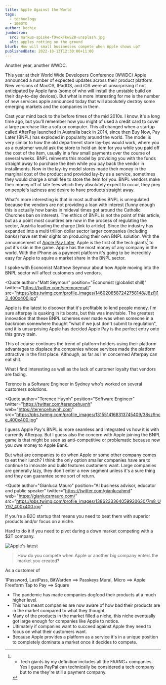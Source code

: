 ```yaml
---
title: Apple Against the World
tags:
  - technology
  - 100DTO
author: kochie
jumbotron:
  src: markus-spiske-fDvokTkwEZ8-unsplash.jpg
  alt: apples rotting on the ground
blurb: How will small businesses compete when Apple shows up? 
publishedDate: 2022-10-13T12:30:00+11:00
---
```


Another year, another WWDC.

This year at their World Wide Developers Conference (WWDC) Apple announced a
number of expected updates across their product platform. New versions of MacOS,
IPadOS, and iOS were all unsurprising if not anticipated by Apple fans (some of
who will install the unstable build on their day-to-day devices). But what is
more interesting for me is the number of new services apple announced today that
will absolutely destroy some emerging markets and the companies in them.

Cast your mind back to the before times of the mid 2010s. I know, it's a long
time ago, but you'll remember how you might of used a credit card to cover a
large purchase like a sofa or computer. This all changed when a startup called
AfterPay launched in Australia back in 2014, since then Buy Now, Pay Later
(BNPL) has exploded in popularity around the world. The model is very simlar to
how the old department store lay-bys would work, where you as a customer would
ask the store to hold an item for you while you paid off the cost of the item,
usually in a few small payments over the course of several weeks. BNPL reinvents
this model by providing you with the funds straight away to purchase the item
while you pay back the vendor in installments. Now in the lay-by model stores
made their money in the marginal cost of the product and provided lay-by as a
service, sometimes they would charge a small fee to store the item for you. BNPL
vendors make their money off of late fees which they absolutely expect to occur,
they prey on people's laziness and desire to have products straight away.

What's more interesting is that in most authorities BNPL is unregulated because
the vendors are not providing a loan with interest (funny enough this is
actually how banks in mideval times got around the Catholic Churches ban on
interest). The ethics of BNPL is not the point of this article, but as a point
most countires are now in the process of regulating the sector, Austrlia leading
the charge [link to article]. Since the industry has expanded into a multi
trillion dollar sector larger companies (including banks) have set their sights
on producing their own BNPL solution. With the announcement of
[Apple Pay Later](), Apple is the first of the tech giants[^1] to put it's skin
in the game. Apple has the most money of any company in the world. With the
iPhone as a payment platform it's going to be incredibly easy for Apple to
aquire a market share in the BNPL sector.

I spoke with Economist Matthew Seymour about how Apple moving into the BNPL
sector will affect customers and vendors.

<Quote 
  author="Matt Seymour" 
  position="Economist (globalist shill)" 
  twitter="https://twitter.com/seemorematt"
  src="https://pbs.twimg.com/profile_images/1460208587242758148/J8zi1j13_400x400.jpg"
>

Apple is the latest to discover that it's profitable to lend people money. I'm
sure afterpay is quaking in its boots, but this was inevitable. The greatest
innovation that these BNPL schemes ever made was when someone in a backroom
somewhere thought "what if we just don't submit to regulation", and it is
unsurprising Apple has decided Apple Pay is the perfect entry onto this gravy
train.

This of course continues the trend of platform holders using their platform
advantages to displace the companies whose services made the platform attractive
in the first place. Although, as far as I'm concerned Afterpay can eat shit.

</Quote>

What I find interesting as well as the lack of customer loyalty that vendors are
facing.

Terence is a Software Engineer in Sydney who's worked on several customers
solutions.

<Quote
  author="Terence Huynh"
  position="Software Engineer"
  twitter="https://twitter.com/terencehuynh"
  web="https://terencehuynh.com"
  src="https://pbs.twimg.com/profile_images/1315514168313745409/38sz9nce_400x400.jpg"
>
  I guess Apple Pay's BNPL is more seamless and integrated vs how it is with
  currently Afterpay. But I guess also the concern with Apple joining the BNPL
  game is that might be seen as anti-competitive or problematic because now you
  owe money to Apple Bank.
</Quote>

But what are companies to do when Apple or some other company comes to eat their
lunch? I think the only option smaller companies have are to continue to
innovate and build features customers want. Large companies are generally lazy,
they don't enter a new segment unless it's a sure thing and they can guarantee
some sort of return.

<Quote
  author="Gianluca Mauro"
  position="AI business advisor, educator and public speaker"
  twitter="https://twitter.com/gianlucahmd"
  web="https://gianlucamauro.com/"
  src="https://pbs.twimg.com/profile_images/1386233364059930630/7m8_UY97_400x400.jpg"
>
  If you're a B2C startup that means you need to beat them with superior
  products and/or focus on a niche.

Hard to do it if you need to pivot during a down market competing with a $2T
company.

</Quote>

![Apple's latest](/1654616453974.jpg?objectFit=contain&bg=white)

> How do you compete when Apple or another big company enters the market you
> created?

As a customer of

1Password, LastPass, BitWarden ==> Passkeys Mural, Micro ==> Apple Freeform Tap
to Pay ==> Square

- The pandemic has made companies dogfood their products at a much higher level.
- This has meant companies are now aware of how bad their products are in the
  market compared to what they thought.
- Many of the products in the market filled a niche, this niche eventually got
  large enough for companies like Apple to notice.
- Ultimately if companies want to succeed against Apple they need to focus on
  what their customers want.
- Because Apple provides a platform as a service it's in a unique position to
  completely dominate a market once it decides to compete.

[^1]:
    - Tech giants by my definition includes all the FAANG+ companies. Yes I
      guess PayPal can technically be considered a tech company but to me
      they're still a payment company.
